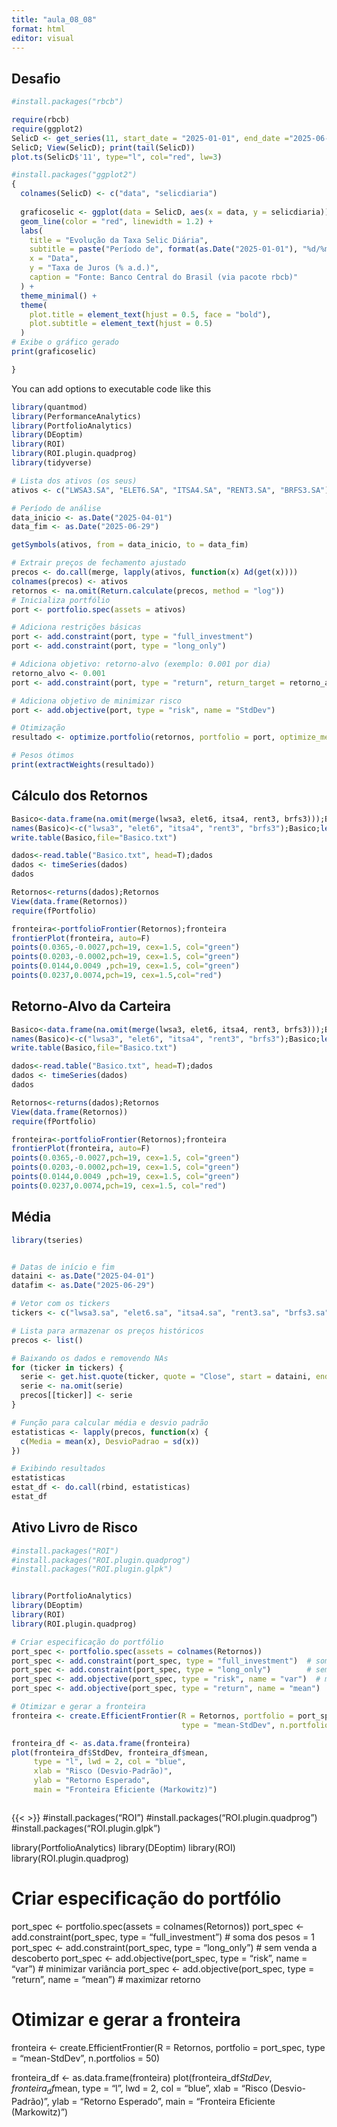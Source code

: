 ```yaml
---
title: "aula_08_08"
format: html
editor: visual
---
```


## Desafio

```r
#install.packages("rbcb")

require(rbcb)
require(ggplot2)
SelicD <- get_series(11, start_date = "2025-01-01", end_date ="2025-06-29") 
SelicD; View(SelicD); print(tail(SelicD))
plot.ts(SelicD$'11', type="l", col="red", lw=3)

```

```r

#install.packages("ggplot2")
{
  colnames(SelicD) <- c("data", "selicdiaria")
  
  graficoselic <- ggplot(data = SelicD, aes(x = data, y = selicdiaria)) +
  geom_line(color = "red", linewidth = 1.2) +  
  labs(
    title = "Evolução da Taxa Selic Diária",
    subtitle = paste("Período de", format(as.Date("2025-01-01"), "%d/%m/%Y"), "a", format(as.Date("2025-06-29"), "%d/%m/%Y")),
    x = "Data",
    y = "Taxa de Juros (% a.d.)",
    caption = "Fonte: Banco Central do Brasil (via pacote rbcb)"
  ) +
  theme_minimal() + 
  theme(
    plot.title = element_text(hjust = 0.5, face = "bold"), 
    plot.subtitle = element_text(hjust = 0.5) 
  )
# Exibe o gráfico gerado
print(graficoselic)

}
```

You can add options to executable code like this

```r

library(quantmod)
library(PerformanceAnalytics)
library(PortfolioAnalytics)
library(DEoptim)
library(ROI)
library(ROI.plugin.quadprog)
library(tidyverse)

# Lista dos ativos (os seus)
ativos <- c("LWSA3.SA", "ELET6.SA", "ITSA4.SA", "RENT3.SA", "BRFS3.SA")

# Período de análise
data_inicio <- as.Date("2025-04-01")
data_fim <- as.Date("2025-06-29")

getSymbols(ativos, from = data_inicio, to = data_fim)

# Extrair preços de fechamento ajustado
precos <- do.call(merge, lapply(ativos, function(x) Ad(get(x))))
colnames(precos) <- ativos
retornos <- na.omit(Return.calculate(precos, method = "log"))
# Inicializa portfólio
port <- portfolio.spec(assets = ativos)

# Adiciona restrições básicas
port <- add.constraint(port, type = "full_investment")
port <- add.constraint(port, type = "long_only")

# Adiciona objetivo: retorno-alvo (exemplo: 0.001 por dia)
retorno_alvo <- 0.001
port <- add.constraint(port, type = "return", return_target = retorno_alvo)

# Adiciona objetivo de minimizar risco
port <- add.objective(port, type = "risk", name = "StdDev")

# Otimização
resultado <- optimize.portfolio(retornos, portfolio = port, optimize_method = "ROI")

# Pesos ótimos
print(extractWeights(resultado))

```

## Cálculo dos Retornos

```r
Basico<-data.frame(na.omit(merge(lwsa3, elet6, itsa4, rent3, brfs3)));Basico
names(Basico)<-c("lwsa3", "elet6", "itsa4", "rent3", "brfs3");Basico;length(brfs3)
write.table(Basico,file="Basico.txt")

dados<-read.table("Basico.txt", head=T);dados
dados <- timeSeries(dados)
dados

Retornos<-returns(dados);Retornos
View(data.frame(Retornos))
require(fPortfolio)

fronteira<-portfolioFrontier(Retornos);fronteira
frontierPlot(fronteira, auto=F)
points(0.0365,-0.0027,pch=19, cex=1.5, col="green")
points(0.0203,-0.0002,pch=19, cex=1.5, col="green")
points(0.0144,0.0049 ,pch=19, cex=1.5, col="green")
points(0.0237,0.0074,pch=19, cex=1.5,col="red")

```

## Retorno-Alvo da Carteira

```r
Basico<-data.frame(na.omit(merge(lwsa3, elet6, itsa4, rent3, brfs3)));Basico
names(Basico)<-c("lwsa3", "elet6", "itsa4", "rent3", "brfs3");Basico;length(brfs3)
write.table(Basico,file="Basico.txt")

dados<-read.table("Basico.txt", head=T);dados
dados <- timeSeries(dados)
dados

Retornos<-returns(dados);Retornos
View(data.frame(Retornos))
require(fPortfolio)

fronteira<-portfolioFrontier(Retornos);fronteira
frontierPlot(fronteira, auto=F)
points(0.0365,-0.0027,pch=19, cex=1.5, col="green")
points(0.0203,-0.0002,pch=19, cex=1.5, col="green")
points(0.0144,0.0049 ,pch=19, cex=1.5, col="green")
points(0.0237,0.0074,pch=19, cex=1.5, col="red")

```

## Média

```r
library(tseries)


# Datas de início e fim
dataini <- as.Date("2025-04-01")
datafim <- as.Date("2025-06-29")

# Vetor com os tickers
tickers <- c("lwsa3.sa", "elet6.sa", "itsa4.sa", "rent3.sa", "brfs3.sa")

# Lista para armazenar os preços históricos
precos <- list()

# Baixando os dados e removendo NAs
for (ticker in tickers) {
  serie <- get.hist.quote(ticker, quote = "Close", start = dataini, end = datafim)
  serie <- na.omit(serie)
  precos[[ticker]] <- serie
}

# Função para calcular média e desvio padrão
estatisticas <- lapply(precos, function(x) {
  c(Media = mean(x), DesvioPadrao = sd(x))
})

# Exibindo resultados
estatisticas
estat_df <- do.call(rbind, estatisticas)
estat_df
```

## Ativo Livro de Risco

```r

#install.packages("ROI")
#install.packages("ROI.plugin.quadprog")
#install.packages("ROI.plugin.glpk")


library(PortfolioAnalytics)
library(DEoptim)
library(ROI)
library(ROI.plugin.quadprog)

# Criar especificação do portfólio
port_spec <- portfolio.spec(assets = colnames(Retornos))
port_spec <- add.constraint(port_spec, type = "full_investment")  # soma dos pesos = 1
port_spec <- add.constraint(port_spec, type = "long_only")        # sem venda a descoberto
port_spec <- add.objective(port_spec, type = "risk", name = "var")  # minimizar variância
port_spec <- add.objective(port_spec, type = "return", name = "mean")  # maximizar retorno

# Otimizar e gerar a fronteira
fronteira <- create.EfficientFrontier(R = Retornos, portfolio = port_spec,
                                      type = "mean-StdDev", n.portfolios = 50)

fronteira_df <- as.data.frame(fronteira)
plot(fronteira_df$StdDev, fronteira_df$mean,
     type = "l", lwd = 2, col = "blue",
     xlab = "Risco (Desvio-Padrão)",
     ylab = "Retorno Esperado",
     main = "Fronteira Eficiente (Markowitz)")



```

{{< >}} #install.packages("ROI") #install.packages("ROI.plugin.quadprog") #install.packages("ROI.plugin.glpk")

library(PortfolioAnalytics) library(DEoptim) library(ROI) library(ROI.plugin.quadprog)

# Criar especificação do portfólio

port_spec \<- portfolio.spec(assets = colnames(Retornos)) port_spec \<- add.constraint(port_spec, type = "full_investment") \# soma dos pesos = 1 port_spec \<- add.constraint(port_spec, type = "long_only") \# sem venda a descoberto port_spec \<- add.objective(port_spec, type = "risk", name = "var") \# minimizar variância port_spec \<- add.objective(port_spec, type = "return", name = "mean") \# maximizar retorno

# Otimizar e gerar a fronteira

fronteira \<- create.EfficientFrontier(R = Retornos, portfolio = port_spec, type = "mean-StdDev", n.portfolios = 50)

fronteira_df \<- as.data.frame(fronteira) plot(fronteira_df$StdDev, fronteira_df$mean, type = "l", lwd = 2, col = "blue", xlab = "Risco (Desvio-Padrão)", ylab = "Retorno Esperado", main = "Fronteira Eficiente (Markowitz)")
